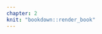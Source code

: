 ```yaml
---
chapter: 2
knit: "bookdown::render_book"
---
```


<!-- # Automatic Visual Statistical Inference, with Application to Linear Regression Diagnostics {#ch:paper1} -->

<!-- ## Abstract -->

<!-- ## Introduction -->

<!-- ### Model Diagnostics -->

<!-- [ET: suggestion: A model can be fitted to data with no guarantee of a meaningful interpretation. Model diagnostics play an important role in assessing the appropriateness of the model. The assessment can involve examining the goodness of fit, checking if there are potential violations of model assumptions and validating models with external information.] -->

<!-- Model diagnostics is the part of data analysis, preceded by the fit of a model, whose primary objectives are to examine the goodness of fit and reveal potential violations of model assumptions.  -->

<!-- [ET: model fit is more than just goodness of fit and checking model assumptions. It's too reductive to say this because you could have a model with good fit (according to some metric) and no model violation but if the way that the data were collected was flawed then scientific interpretation of the model is rendered useless. Diagnostics involve also the domain knowledge checks as well.] -->


<!-- In these diagnostics, though numeric summaries are mostly available and some are even endorsed by finite or asymptotic properties, graphical representation of data is still preferred, or at least needed, due to its intuitiveness and the possibility to provide unexpected discoveries which may be abstract and -->
<!-- unquantifiable.  -->

<!-- [ET: Generally, your sentences are too long. Break it up into smaller sentences. The generally idea is to make sentences that _continue an idea from the preceding sentence_ so it leads from one to the next naturally. E.g. Today is cloudy. Cloudy days are rare. Perhaps today will be different to other days!] -->

<!-- However, unlike confirmatory data analysis built upon rigorous statistical procedures, e.g., hypothesis testing, visual diagnostics relies on graphical perception - human’s ability to interpret and decode the information embedded in the graph [@cleveland_graphical_1984], which is to some extent subjective. Further, visual discovery suffers from its unsecured and unconfirmed nature where the degree of the presence of the visual features typically can not be measured quantitatively and objectively, which may lead to over or under-interpretations of the data. One such example is finding a separation between gene groups in a two-dimensional projection from a linear discriminant analysis where there is no difference in the expression levels between the gene groups [@roy_chowdhury_using_2015]. -->

<!-- [ET: Confirmatory data analysis is well characterised by a rigorous procedure to discern particular hypothesis. The most widespread form of confirmatory data analysis are the use of $p$-values in testing hypothesis in a frequentist framework. More specifically, hypothesis testing in a frequentist framework involve stating a well-defined hypotheses; summarising the evidence as a test statistic; and calculating the probability of observing a statistic as extreme as the observed test statistic under the null hypothesis. This rigour, however, is often not present when inferences are drawn from a plot.  -->

<!-- Something about model diagnostics with a plot being the common thing to do..] -->

<!-- ### Visual Inference -->

<!-- Visual inference was first introduced by @buja_statistical_2009 as an inferential framework to extend confirmatory statistics to visual discoveries. This framework redefines the test statistics, tests, null distribution, significance levels and $p$-value for visual discovery modelled on the confirmatory statistical testing. Figure \@ref(fig:fparallelism) outlines the parallelism between conventional tests and visual discovery.  -->

<!-- [ET: note use Rmd syntax for figures references! So it's easy to use it for HTML later if you want to do something like [Earo](https://github.com/earowang/thesis) and have PDF + HTML thesis. ] -->




<!-- ![(ref:parallelism) \label{fig:parallelism}](figures/rsta2009012001.jpg){width=450 height=341} -->


<!-- (ref:parallelism) Parallelism between multiple quantitative testing and visual discovery [@buja_statistical_2009]. -->

<!-- In visual inference, a visual discovery is defined as a rejection of a null hypothesis, and the same null hypothesis can be rejected by many different visual discoveries [@buja_statistical_2009]. For model diagnostics, the null hypothesis would be the assumed model, while the visual discoveries would be any findings that are inconsistent with the hypothesis. The same assumed model, such as classical linear regression model, can be rejected by both nonlinearity and heteroskedasticity with the residual plot as shown in Figure \@ref(fig:nonlinearityheter).  -->

<!-- ### Pre-specification of Visual Discoverable Features -->

<!-- As discussed in @buja_statistical_2009, in the practice of model diagnostics, the range of possible visual discoveries is not pre-specified. In other words, people do not explicitly specify which one or more visual features they are looking for before the read of the diagnostic plot. This is concerning since conventional hypothesis testing always requires the pre-specification of the parameter space $\Theta$ of the parameter of interest $\theta \in \Theta$ to form a valid inferential procedure. To address this issue, a collection of test statistics $T^{(i)}(\boldsymbol{\mathrm{y}})~(i \in I)$ is defined, where $\boldsymbol{\mathrm{y}}$ is the data and $\boldsymbol{I}$ is a set of all possible visual features. @buja_statistical_2009 described each of the test statistics $T^{(i)}(\boldsymbol{\mathrm{y}})$ as a measurement of the degree of presence of a visual feature. Alternatively, @majumder_validation_2013 avoids the use of visual features and defined the visual statistics $T(.)$ as a mapping from a dataset to a data plot. Both definitions of visual test statistics are valid, but in the rest of the paper, the first definition will be used as it covered some details needed by this work.  -->

<!-- The size of the collection $T^{(i)}(\boldsymbol{\mathrm{y}})~(i \in I)$ depends on the size of the set $I$. Thus, if one can define $I$ comprehensively, i.e, pre-specify all the visual discoverable features, the validity issue will be solved. Unfortunately, to our knowledge, there is no such a way to list all visual features. In linear regression diagnostics, possible visual features of a residual plot may be outliers, shapes and clusters. But this is an incomplete list which does not enumerate all the visual features. -->

<!-- Similarly, @wilkinson_graph-theoretic_2005 proposed the work called graph theoretic scagnostics, which adopted the idea of "scagnostics" - scatter plot diagnostics from (can't find the 1984 citation). It includes 9 computable scagnostics measures defined on planar proximity graphs: "Outlying", "Convex", "Skinny", "Stringy", "Straight", "Monotonic", "Skewed", "Clumpy" and "Striated" which attempts to describe outliers, shape, density, trend and coherence of the data. This approach is inspiring but it still does not give the complete list of visual discoverable features. In fact, it is possible that such a list will never be complete as suggested in @buja_statistical_2009. -->

<!-- Thinking out of the box, @buja_statistical_2009 argued that there is actually no need for pre-specification of visual discoverable features. In model diagnostics, when the null hypothesis is rejected, the reasons for rejecting the hypothesis will also be known. This is because observers can not only point out the fact that visual discoveries have been found, but also describe the particular visual features they observed. Those features will correspond to the subset of the collection of visual test statistics $T^{(i)}(\boldsymbol{\mathrm{y}})~(i \in I)$ which resulted in rejection. This argument helps justifies the validity of visual inference. -->


<!-- ### Lineup Protocol -->

<!-- With the validity of visual inference being justified, another aspect of hypothesis testing that needs to be addressed is the control of false positive rate or Type I error. Any visual statistic $T^{(i)}(\boldsymbol{\mathrm{y}})$ needs to pair with a critical value $c^{(i)}$ to form a hypothesis test. When a visual feature $i$ is discovered by the observer from a plot, the corresponding visual statistic $T^{(i)}(\boldsymbol{\mathrm{y}})$ may not be known as there is no general agreement on the measurement of the degree of presence of a visual feature. It is only the event that $T^{(i)}(\boldsymbol{\mathrm{y}}) > c^{(i)}$ is confirmed. Similarly, if any visual discovery is found by the observer, we say, there exists $i \in I:~T^{(i)}(\boldsymbol{\mathrm{y}}) > c^{(i)}$ [@buja_statistical_2009]. -->

<!-- Using the above definition, the family-wise Type I error can be controlled if one can provide the collection of critical values $c^{(i)}~(i \in I)$ such that $P(\mathrm{there~exists~} i \in I: T^{(i)}(\boldsymbol{\mathrm{y}}) > c^{(i)}|\boldsymbol{\mathrm{y}}) \leq \alpha$, where $\alpha$ is the significance level. However, since the quantity of $T^{(i)}(\boldsymbol{\mathrm{y}})$ may not be known, such collection of critical values can not be provided. -->

<!-- @buja_statistical_2009 proposed the lineup protocol as a visual test to calibrate the Type I error issue without the specification of $c^{(i)}~(i \in I)$. It is inspired by the "police lineup" or "identity parade" which is the act of asking the eyewitness to identify criminal suspect from a group of irrelevant people. The protocol consists of $m$ randomly placed data plots, where $1$ plot is the actual data plot, and $m-1$ null plots are produced by plotting data simulate from the null distribution which is consistent with the null hypothesis. Then, an observer who have not seen the actual data plot will be asked to point out the most different plot from the lineup. -->

<!-- Under the null hypothesis, it is expected that the actual data plot would have no distinguishable difference with the null plots, and the probability of the observer correctly picks the actual data plot is $1/m$ due to randomness. If we reject the null hypothesis as the observer correctly picks the actual data plot, then the Type I error of this test is $1/m$. -->

<!-- This provides us with an mechanism to control the Type I error, because $m$ - the number of plots in a lineup can be chosen. Further, if we involve $K$ independent observers in a visual test, and let $X$ be a random variable denoting the number of observers correctly picking the actual data plot. Then, under the null hypothesis $X \sim \mathrm{Binom}_{K,1/m}$, and therefore, the $p$-value of a lineup of size $m$ evaluated by $K$ observer is given as -->

<!-- $$P(X \geq x) = \sum_{i=x}^{K}{{K}\choose{i}}\left(\frac{1}{m}\right)^i\left(\frac{m-1}{m}\right)^{k-i},$$ -->
<!-- where $x$ is the realization of number of observers correctly picking the actual data plot [@majumder_validation_2013]. -->







<!-- ### Visual Inference Applied to Linear Regression -->



<!-- How people used visual inference in linear regression? -->


<!-- ### Limitation of the Visual Inference  -->

<!-- What are the limitations? -->

<!-- ### Computer Vision Model -->

<!-- What is computer vision model? -->

<!-- ### Contribution -->

<!-- What has been done by this paper? -->

<!-- ### Structure of This Paper -->

<!-- What is the structure of the paper? -->




<!-- Model diagnostics is the part of data analysis whose primary objectives are to examine the goodness of the model fit and reveal potential violations of the assumptions. Graphical approaches   -->

<!-- For regression diagnostics, it may includes the needs of    -->

<!-- Linear regression is an modelling approach to describe the relationship between an response variable and one or more explanatory variable. It has been widely used for both generative modeling and predictive modelling.    -->

<!-- Regression diagnostics is needed  -->

<!-- 1. to check whether the assumptions has been violated -->
<!-- 2. to check whether the line fit the data -->



<!-- Model diagnostics for linear regression is well developed    -->
